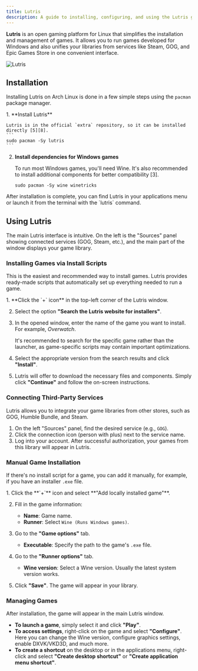```yaml
---
title: Lutris
description: A guide to installing, configuring, and using the Lutris gaming manager on Arch Linux.
---
```



**Lutris** is an open gaming platform for Linux that simplifies the installation and management of games. It allows you to run games developed for Windows and also unifies your libraries from services like Steam, GOG, and Epic Games Store in one convenient interface.

![Lutris](https://upload.wikimedia.org/wikipedia/commons/a/ab/Lutris-Screenshot_%282%29.png)

## Installation

Installing Lutris on Arch Linux is done in a few simple steps using the `pacman` package manager.

<Steps>
1.  **Install Lutris**

    Lutris is in the official `extra` repository, so it can be installed directly [5][8].
    ```
    sudo pacman -Sy lutris
    ```

2.  **Install dependencies for Windows games**

    To run most Windows games, you'll need Wine. It's also recommended to install additional components for better compatibility [3].
    ```
    sudo pacman -Sy wine winetricks
    ```
</Steps>

<Aside type="note" title="Launch">
After installation is complete, you can find Lutris in your applications menu or launch it from the terminal with the `lutris` command.
</Aside>

## Using Lutris

The main Lutris interface is intuitive. On the left is the "Sources" panel showing connected services (GOG, Steam, etc.), and the main part of the window displays your game library.

### Installing Games via Install Scripts

This is the easiest and recommended way to install games. Lutris provides ready-made scripts that automatically set up everything needed to run a game.

<Steps>
1.  **Click the `+` icon** in the top-left corner of the Lutris window.

2.  Select the option **"Search the Lutris website for installers"**.

3.  In the opened window, enter the name of the game you want to install. For example, *Overwatch*.

    <Aside type="tip">
    It's recommended to search for the specific game rather than the launcher, as game-specific scripts may contain important optimizations.
    </Aside>

4.  Select the appropriate version from the search results and click **"Install"**.

5.  Lutris will offer to download the necessary files and components. Simply click **"Continue"** and follow the on-screen instructions.
</Steps>

### Connecting Third-Party Services

Lutris allows you to integrate your game libraries from other stores, such as GOG, Humble Bundle, and Steam.

1.  On the left "Sources" panel, find the desired service (e.g., `GOG`).
2.  Click the connection icon (person with plus) next to the service name.
3.  Log into your account. After successful authorization, your games from this library will appear in Lutris.

### Manual Game Installation

If there's no install script for a game, you can add it manually, for example, if you have an installer `.exe` file.

<Steps>
1.  Click the **`+`** icon and select **"Add locally installed game"**.

2.  Fill in the game information:
    *   **Name**: Game name.
    *   **Runner**: Select `Wine (Runs Windows games)`.

3.  Go to the **"Game options"** tab.
    *   **Executable**: Specify the path to the game's `.exe` file.

4.  Go to the **"Runner options"** tab.
    *   **Wine version**: Select a Wine version. Usually the latest system version works.

5.  Click **"Save"**. The game will appear in your library.
</Steps>

### Managing Games

After installation, the game will appear in the main Lutris window.

*   **To launch a game**, simply select it and click **"Play"**.
*   **To access settings**, right-click on the game and select **"Configure"**. Here you can change the Wine version, configure graphics settings, enable DXVK/VKD3D, and much more.
*   **To create a shortcut** on the desktop or in the applications menu, right-click and select **"Create desktop shortcut"** or **"Create application menu shortcut"**.
